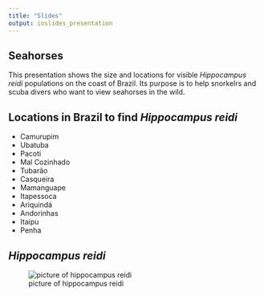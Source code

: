 ```yaml
---
title: "Slides"
output: ioslides_presentation
---
```


## Seahorses

This presentation shows the size and locations for visible _Hippocampus reidi_ populations on the coast of Brazil. Its purpose is to help snorkelrs and scuba divers who want to view seahorses in the wild.  

## **Locations in Brazil to find _Hippocampus reidi_**

- Camurupim
- Ubatuba
- Pacoti
- Mal Cozinhado
- Tubarão
- Casqueira
- Mamanguape
- Itapessoca
- Ariquindá
- Andorinhas
- Itaipu
- Penha

## **_Hippocampus reidi_** 

![picture of hippocampus reidi](../images/Hippocampus_reidi.jpg)


